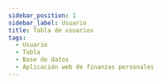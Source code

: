 ```yaml
---
sidebar_position: 1
sidebar_label: Usuario
title: Tabla de usuarios
tags:
  - Usuario
  - Tabla
  - Base de datos
  - Aplicación web de finanzas personales
---
```



<Title nameTable="users" />

Para el sistema es importante identificar un <SpanGreen>usuario</SpanGreen>
permitiendo monitorear los diferentes movimientos que realiza dentro de ella.

## 📄 Columnas

<Field field="id" types="INT" isUnique isPrimaryKey comments="Clave primario" />

<Field field="name" types="VARCHAR(65)" comments="Nombre prorio del usuario" />

<Field
  field="email"
  types="VARCHAR(120)"
  isUnique
  comments="Correo electrónico del usuario, utilizado como credencial de acceso al sistema."
/>

<Field
  field="email_verified_at"
  types="TIMESTAMP"
  comments="Fecha de verificación del correo electrónico [Este campo es utilizado por el Framework Laravel]."
/>

<Field
  field="password"
  types="VARCHAR(255)"
  comments="Contraseña del usuario, utilizado como credencial de acceso al sistema, la contraseña estará encriptada."
/>

<Field
  field="remember_token"
  types="VARCHAR(100)"
  comments="Recordatorio de token, [Este campo es utilizado por el Framework Laravel]."
/>

<Field
  field="created_date"
  types="TIMESTAMP"
  comments="Información de auditoria, Fecha de creación del registro."
/>

<Field
  field="updated_date"
  isNull
  types="TIMESTAMP"
  comments="Información de auditoria, Fecha de actualización del registro."
/>

<Field
  field="deleted_date"
  isNull
  types="TIMESTAMP"
  comments="Información de auditoria, Fecha de eliminación del registro."
/>

## 📑 Indexes

<Index indexName="pkUser" isPrimaryKey />

<Index
  indexName="ukUser"
  isUnique
  field="email"
/>

## 🚏 Relaciones

<Admonition type="info" icon="💡" title="Identificador del usuario">
  <p>
    Todas las tablas harán referencia al usuario, pero no se creará una
    restricción de clave foráneo.
  </p>
</Admonition>

<Relationship
  table="users"
  cardinality="〰1:1〰"
  foreign="accounts"
  constraint=""
  relationship="1:1"
  field_id="id"
/>

<Relationship
  table="users"
  cardinality="〰1:1〰"
  foreign="subaccounts"
  constraint=""
  relationship="1:1"
  field_id="user_id"
/>

<Relationship
  table="users"
  cardinality="〰1:1〰"
  foreign="categories"
  constraint=""
  relationship="1:1"
  field_id="user_id"
/>

<Relationship
  table="users"
  cardinality="〰1:1〰"
  foreign="subcategories"
  constraint=""
  relationship="1:1"
  field_id="user_id"
/>

<Relationship
  table="users"
  cardinality="〰1:1〰"
  foreign="classifications"
  constraint=""
  relationship="1:1"
  field_id="user_id"
/>

<Relationship
  table="users"
  cardinality="〰1:1〰"
  foreign="savings"
  constraint=""
  relationship="1:1"
  field_id="user_id"
/>

<Relationship
  table="users"
  cardinality="〰1:1〰"
  foreign="savings_details"
  constraint=""
  relationship="1:1"
  field_id="user_id"
/>

<Relationship
  table="users"
  cardinality="〰1:1〰"
  foreign="ingresses"
  constraint=""
  relationship="1:1"
  field_id="user_id"
/>

<Relationship
  table="users"
  cardinality="〰1:1〰"
  foreign="egresses"
  constraint=""
  relationship="1:1"
  field_id="user_id"
/>

<Relationship
  table="users"
  cardinality="〰1:1〰"
  foreign="transactions"
  constraint=""
  relationship="1:1"
  field_id="user_id"
/>

<Relationship
  table="users"
  cardinality="〰1:1〰"
  foreign="transactions"
  constraint=""
  relationship="1:1"
  field_id="kardex"
/>
